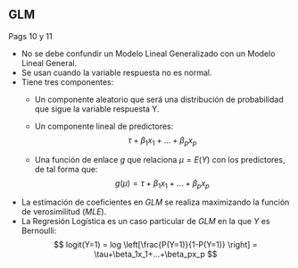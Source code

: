 ## GLM


::: {.notes}
Pags 10 y 11
:::

::: {.incremental}
* No se debe confundir un Modelo Lineal Generalizado con un Modelo Lineal General.
* Se usan cuando la variable respuesta no es normal.
* Tiene tres componentes:
  * Un componente aleatorio que será una distribución de probabilidad que sigue la variable respuesta Y.
  * Un componente lineal de predictores:
$$
\tau+\beta_1x_1+...+\beta_px_p
$$


  * Una función de enlace $g$ que relaciona $\mu=E(Y)$ con los predictores, de tal forma que:
$$
g(\mu)=\tau+\beta_1x_1+...+\beta_px_p
$$

* La estimación de coeficientes en *GLM* se realiza maximizando la función de verosimilitud (*MLE*).
* La Regresión Logística es un caso particular de $GLM$ en la que $Y$ es Bernoulli:  
$$
logit(Y=1) = log \left[\frac{P(Y=1)}{1-P(Y=1)} \right] = \tau+\beta_1x_1+...+\beta_px_p
$$

:::
